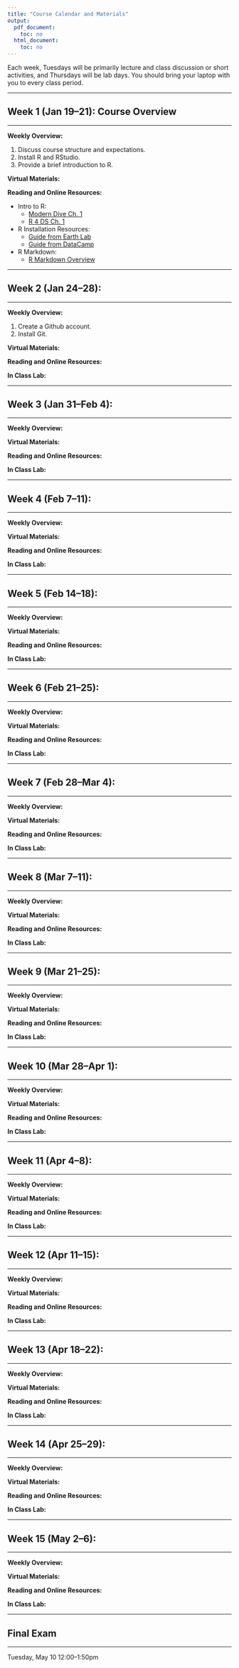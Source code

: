 ```yaml
---
title: "Course Calendar and Materials"
output:
  pdf_document:
    toc: no
  html_document:
    toc: no
---
```


Each week, Tuesdays will be primarily lecture and class discussion or short activities, and Thursdays will be lab days. You should bring your laptop with you to every class period.


---

## Week 1 (Jan 19--21): Course Overview

---

__Weekly Overview:__ 

1. Discuss course structure and expectations.
2. Install R and RStudio.
3. Provide a brief introduction to R.


__Virtual Materials:__

  
__Reading and Online Resources:__ 

- Intro to R:
  * [Modern Dive Ch. 1](https://moderndive.com/1-getting-started.html)
  * [R 4 DS Ch. 1](https://r4ds.had.co.nz/introduction.html)
- R Installation Resources: 
  * [Guide from Earth Lab](https://www.earthdatascience.org/courses/earth-analytics/document-your-science/setup-r-rstudio/)
  * [Guide from DataCamp](https://www.datacamp.com/community/tutorials/installing-R-windows-mac-ubuntu)
- R Markdown: 
  * [R Markdown Overview](https://rmarkdown.rstudio.com/lesson-1.html)



---

## Week 2 (Jan 24--28): 

---

__Weekly Overview:__ 

1. Create a Github account.
2. Install Git.

__Virtual Materials:__

  
__Reading and Online Resources:__ 


__In Class Lab:__


---

## Week 3 (Jan 31--Feb 4): 

---

__Weekly Overview:__ 



__Virtual Materials:__

  
__Reading and Online Resources:__ 


__In Class Lab:__



---

## Week 4 (Feb 7--11): 

---

__Weekly Overview:__ 



__Virtual Materials:__

  
__Reading and Online Resources:__ 


__In Class Lab:__



---

## Week 5 (Feb 14--18): 

---

__Weekly Overview:__ 



__Virtual Materials:__

  
__Reading and Online Resources:__ 


__In Class Lab:__



---

## Week 6 (Feb 21--25): 

---

__Weekly Overview:__ 


__Virtual Materials:__

  
__Reading and Online Resources:__ 


__In Class Lab:__



---

## Week 7 (Feb 28--Mar 4): 

---

__Weekly Overview:__ 



__Virtual Materials:__

  
__Reading and Online Resources:__ 


__In Class Lab:__




---

## Week 8 (Mar 7--11): 

---

__Weekly Overview:__ 



__Virtual Materials:__

  
__Reading and Online Resources:__ 


__In Class Lab:__




---

## Week 9 (Mar 21--25): 

---

__Weekly Overview:__ 



__Virtual Materials:__

  
__Reading and Online Resources:__ 


__In Class Lab:__




---

## Week 10 (Mar 28--Apr 1): 

---

__Weekly Overview:__ 



__Virtual Materials:__

  
__Reading and Online Resources:__ 


__In Class Lab:__



---

## Week 11 (Apr 4--8): 

---

__Weekly Overview:__ 



__Virtual Materials:__

  
__Reading and Online Resources:__ 


__In Class Lab:__




---

## Week 12 (Apr 11--15): 

---

__Weekly Overview:__ 



__Virtual Materials:__

  
__Reading and Online Resources:__ 


__In Class Lab:__



---

## Week 13 (Apr 18--22): 

---

__Weekly Overview:__ 



__Virtual Materials:__

  
__Reading and Online Resources:__ 


__In Class Lab:__


---

## Week 14 (Apr 25--29): 

---

__Weekly Overview:__ 



__Virtual Materials:__

  
__Reading and Online Resources:__ 


__In Class Lab:__


---

## Week 15 (May 2--6): 

---

__Weekly Overview:__ 



__Virtual Materials:__

  
__Reading and Online Resources:__ 


__In Class Lab:__



---

## Final Exam 

---

Tuesday, May 10 12:00--1:50pm
